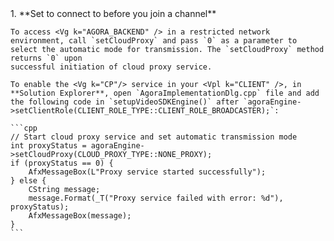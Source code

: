 <PlatformWrapper platform="windows">
1.  **Set <Vpd k="SDK" /> to connect to <Vg k="CP"/> before you join a channel**

    To access <Vg k="AGORA_BACKEND" /> in a restricted network environment, call `setCloudProxy` and pass `0` as a parameter to select the automatic mode for transmission. The `setCloudProxy` method returns `0` upon
    successful initiation of cloud proxy service.

    To enable the <Vg k="CP"/> service in your <Vpl k="CLIENT" />, in **Solution Explorer**, open `AgoraImplementationDlg.cpp` file and add the following code in `setupVideoSDKEngine()` after `agoraEngine->setClientRole(CLIENT_ROLE_TYPE::CLIENT_ROLE_BROADCASTER);`:

    ```cpp
    // Start cloud proxy service and set automatic transmission mode
    int proxyStatus = agoraEngine->setCloudProxy(CLOUD_PROXY_TYPE::NONE_PROXY);
    if (proxyStatus == 0) {
        AfxMessageBox(L"Proxy service started successfully");
    } else {
        CString message;
        message.Format(_T("Proxy service failed with error: %d"), proxyStatus);
        AfxMessageBox(message);
    }
    ```

</PlatformWrapper>
